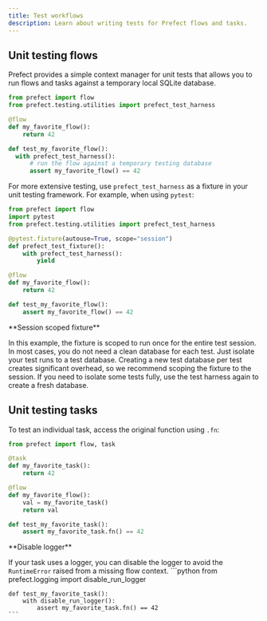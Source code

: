```yaml
---
title: Test workflows
description: Learn about writing tests for Prefect flows and tasks.
---
```



## Unit testing flows

Prefect provides a simple context manager for unit tests that allows you to run flows and tasks against a temporary local SQLite database.

```python
from prefect import flow
from prefect.testing.utilities import prefect_test_harness

@flow
def my_favorite_flow():
    return 42

def test_my_favorite_flow():
  with prefect_test_harness():
      # run the flow against a temporary testing database
      assert my_favorite_flow() == 42
```

For more extensive testing, use `prefect_test_harness` as a fixture in your unit testing framework. For example, when using `pytest`:

```python
from prefect import flow
import pytest
from prefect.testing.utilities import prefect_test_harness

@pytest.fixture(autouse=True, scope="session")
def prefect_test_fixture():
    with prefect_test_harness():
        yield

@flow
def my_favorite_flow():
    return 42

def test_my_favorite_flow():
    assert my_favorite_flow() == 42
```

<Note>
**Session scoped fixture**

In this example, the fixture is scoped to run once for the entire test session. In most cases, you do not need a clean database for each test. Just isolate your test runs to a test database. Creating a new test database per test creates significant overhead, so we recommend scoping the fixture to the session. If you need to isolate some tests fully, use the test harness again to create a fresh database.
</Note>
## Unit testing tasks

To test an individual task, access the original function using `.fn`:

```python
from prefect import flow, task

@task
def my_favorite_task():
    return 42

@flow
def my_favorite_flow():
    val = my_favorite_task()
    return val

def test_my_favorite_task():
    assert my_favorite_task.fn() == 42
```

<Tip>
**Disable logger**

If your task uses a logger, you can disable the logger to avoid the `RuntimeError` raised from a missing flow context.
    ```python
    from prefect.logging import disable_run_logger

    def test_my_favorite_task():
        with disable_run_logger():
            assert my_favorite_task.fn() == 42
    ```
</Tip>